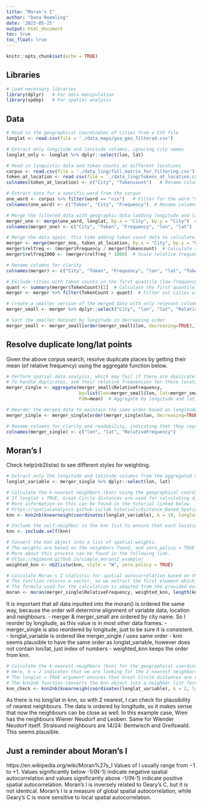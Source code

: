 ```yaml
---
title: "Moran's I"
author: "Dana Roemling"
date: '2023-05-25'
output: html_document
toc: true
toc_float: true
---
```


```r
knitr::opts_chunk$set(echo = TRUE)
```

## Libraries

```r
# Load necessary libraries
library(dplyr)   # For data manipulation
library(spdep)   # For spatial analysis
```

## Data 

```r
# Read in the geographical coordinates of cities from a CSV file
longlat <- read.csv(file = './data_maps/gsa_geo_filtered.csv')

# Extract only longitude and latitude columns, ignoring city names
longlat_only <- longlat %>% dplyr::select(lon, lat)

# Read in linguistic data and token counts at different locations
corpus <- read.csv(file = './data_ling/full_matrix_for_filtering.csv')   # Full linguistic matrix
token_at_location <- read.csv(file = './data_ling/tokens_at_location.csv')  # Token counts by city
colnames(token_at_location) <- c("City", "Tokencount")   # Rename columns for clarity

# Extract data for a specific word from the corpus
one_word <- corpus %>% filter(word == "nix")   # Filter for the word "nix"
colnames(one_word) <- c("Token", "City", "Frequency")  # Rename columns for clarity

# Merge the filtered data with geographic data (adding longitude and latitude to each city)
merger_one <- merge(one_word, longlat, by.x = "City", by.y = "City")  # Merge on city names
colnames(merger_one) <- c("City", "Token", "Frequency", "lon", "lat")  # Rename columns after merge

# Merge the data again, this time adding token count data to calculate relative frequency
merger <- merge(merger_one, token_at_location, by.x = "City", by.y = "City")
merger$relfreq <- (merger$Frequency / merger$Tokencount)  # Calculate relative frequency per token count
merger$relfreq1000 <- (merger$relfreq * 1000)  # Scale relative frequency per 1000 tokens

# Rename columns for clarity
colnames(merger) <- c("City", "Token", "Frequency", "lon", "lat", "TokenCount", "RelativeFrequency", "RelativeFrequencyThousand")

# Exclude cities with token counts in the first quantile (low-frequency locations)
quant <- summary(merger$TokenCount)[2]  # Calculate the first quantile of token count
merger <- merger %>% filter(TokenCount > quant)  # Filter out cities with token counts <= first quantile

# Create a smaller version of the merged data with only relevant columns
merger_small <- merger %>% dplyr::select("City", "lon", "lat", "RelativeFrequency")

# Sort the smaller dataset by longitude in decreasing order
merger_small <- merger_small[order(merger_small$lon, decreasing=TRUE),]  # Order by longitude
```

## Resolve duplicate long/lat points

Given the above corpus search, resolve duplicate places by getting their mean (of relative frequency) using the aggregate function below.

```r
# Perform spatial data analysis, which may fail if there are duplicate entries at the same location.
# To handle duplicates, sum their relative frequencies for those locations.
merger_single <- aggregate(merger_small$RelativeFrequency, 
                           by=list(lon=merger_small$lon, lat=merger_small$lat), 
                           FUN=mean)  # Aggregate by longitude and latitude, taking the mean of RelativeFrequency

# Reorder the merged data to maintain the same order based on longitude in decreasing order.
merger_single <- merger_single[order(merger_single$lon, decreasing=TRUE),] 

# Rename columns for clarity and readability, indicating that they represent coordinates and relative frequency.
colnames(merger_single) <- c("lon", "lat", "RelativeFrequency")  
```

## Moran's I

Check help(nb2listw) to see different styles for weighting. 

```r
# Extract only the longitude and latitude columns from the aggregated data for further spatial analysis.
longlat_variable <- merger_single %>% dplyr::select(lon, lat)

# Calculate the k-nearest neighbors (knn) using the geographical coordinates.
# If longlat = TRUE, Great Circle distances are used for calculating distances between points.
# More information on this can be found in the tutorial linked below.
# https://spatialanalysis.github.io/lab_tutorials/Distance_Based_Spatial_Weights.html
knn <- knn2nb(knearneigh(coordinates(longlat_variable), k = 10, longlat = TRUE))  # Get 10 nearest neighbors

# Include the self-neighbor in the knn list to ensure that each location is considered its own neighbor.
knn <- include.self(knn)

# Convert the knn object into a list of spatial weights.
# The weights are based on the neighbors found, and zero.policy = TRUE allows for handling cases with no neighbors.
# More about this process can be found in the following link.
# https://mgimond.github.io/simple_moransI_example/
weighted_knn <- nb2listw(knn, style = "W", zero.policy = TRUE)

# Calculate Moran's I statistic for spatial autocorrelation based on the relative frequencies.
# The function returns a vector, so we extract the first element which represents the Moran's I value.
# The formula used for the calculation is adapted from the provided example link.
moran <- moran(merger_single$RelativeFrequency, weighted_knn, length(knn), Szero(weighted_knn))[1]
```

It is important that all data inputted into the moran() is ordered the same way, because the order will determine alignment of variable data, location and neighbours. 
- merger & merger_small are ordered by city name. So I reorder by longitude, as this value is in most other data frames.
- merger_single is also reordered by longitude, just to be sure it is consistent. 
- longlat_variable is ordered like merger_single / uses same order
- knn seems plausible to have the same order as longlat_variable, however does not contain lon/lat, just index of numbers
- weighted_knn keeps the order from knn. 


```r
# Calculate the k-nearest neighbors (knn) for the geographical coordinates in longlat_variable.
# Here, k = 2 indicates that we are looking for the 2 nearest neighbors for each point.
# The longlat = TRUE argument ensures that Great Circle distances are used, which is appropriate for geographical coordinates.
# The knn2nb function converts the knn object into a neighbor list format suitable for spatial analysis.
knn_check <- knn2nb(knearneigh(coordinates(longlat_variable), k = 2, longlat = TRUE))  
```

As there is no long/lat in knn, so with 2 nearest, I can check for plausibility of nearest neighbours. 
The data is ordered by longitude, so it makes sense that now the neighbours can be close as well.
In this example case, Wien has the neighbours Wiener Neudorf and Leoben. Same for Wiender Neudorf itself. Stralsund neighbours are 14/24: Bentwisch and Greifswald. This seems plausible. 


## Just a reminder about Moran's I

https://en.wikipedia.org/wiki/Moran%27s_I
Values of I usually range from −1 to +1. Values significantly below -1/(N-1) indicate negative spatial autocorrelation and values significantly above -1/(N-1) indicate positive spatial autocorrelation.
Moran's I is inversely related to Geary's C, but it is not identical. Moran's I is a measure of global spatial autocorrelation, while Geary's C is more sensitive to local spatial autocorrelation.
